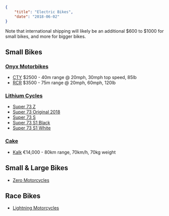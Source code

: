 ```json
{
	"title": "Electric Bikes",
	"date": "2018-06-02"
}
```

Note that international shipping will likely be an additional $600 to $1000 for small bikes, and more for bigger bikes.

## Small Bikes

### [Onyx Motorbikes](https://onyxmotorbikes.com)

- [CTY](https://onyxmotorbikes.com/#cty) \$2500 - 40m range @ 20mph, 30mph top speed, 85lb
- [RCR](https://onyxmotorbikes.com/#r) \$3500 - 75m range @ 20mph, 60mph, 120lb

### [Lithium Cycles](https://www.lithiumcycles.com)

- [Super 73 Z](https://www.lithiumcycles.com/collections/super-73-north-america/products/super-73-z)
- [Super 73 Original 2018](https://www.lithiumcycles.com/collections/super-73-north-america/products/super-73-v1-2018)
- [Super 73 S](https://www.lithiumcycles.com/collections/super-73-north-america/products/super73-s-army-green)
- [Super 73 S1 Black](https://www.lithiumcycles.com/collections/super-73-north-america/products/super73-s1-black)
- [Super 73 S1 White](https://www.lithiumcycles.com/collections/super-73-north-america/products/super73-s1-white)

### [Cake](https://ridecake.com)

- [Kalk](https://ridecake.com/shop/bikes/kalk/) €14,000 - 80km range, 70km/h, 70kg weight

## Small & Large Bikes

- [Zero Motorcycles](https://www.zeromotorcycles.com)

## Race Bikes

- [Lightning Motorcycles](https://lightningmotorcycle.com)
